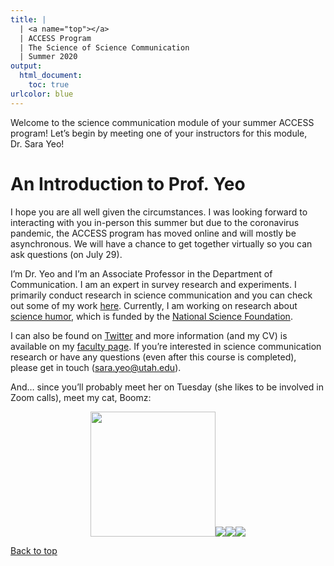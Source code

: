 ```yaml
---
title: |
  | <a name="top"></a>
  | ACCESS Program
  | The Science of Science Communication
  | Summer 2020
output:
  html_document:
    toc: true
urlcolor: blue
---
```


Welcome to the science communication module of your summer ACCESS program! Let's begin by meeting one of your instructors for this module, Dr. Sara Yeo!

# An Introduction to Prof. Yeo
I hope you are all well given the circumstances. I was looking forward to interacting with you in-person this summer but due to the coronavirus pandemic, the ACCESS program has moved online and will mostly be asynchronous. We will have a chance to get together virtually so you can ask questions (on July 29).

I'm Dr. Yeo and I'm an Associate Professor in the Department of Communication. I am an expert in survey research and experiments. I primarily conduct research in science communication and you can check out some of my work [here](https://orcid.org/0000-0002-2043-8400). Currently, I am working on research about [science humor](https://www.nsf.gov/awardsearch/showAward?AWD_ID=1906864), which is funded by the [National Science Foundation](https://nsf.gov/).

I can also be found on [Twitter](https://twitter.com/sarakyeo) and more information (and my CV) is available on my [faculty page](https://faculty.utah.edu/~sarakyeo). If you're interested in science communication research or have any questions (even after this course is completed), please get in touch ([sara.yeo@utah.edu](mailto:sara.yeo@utah.edu)).

And... since you'll probably meet her on Tuesday (she likes to be involved in Zoom calls), meet my cat, Boomz:

<center><img src="images/Boomz1.jpg" width="200"/><img src="images/Boomz2.jpg"/><img src="images/Boomz3.jpg"/><img src="images/Boomz4.jpg"/></center>

<a href="#top">Back to top</a>
